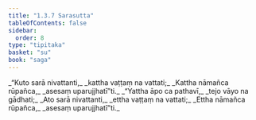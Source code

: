 ```yaml
---
title: "1.3.7 Sarasutta"
tableOfContents: false
sidebar:
  order: 8
type: "tipitaka"
basket: "su"
book: "saga"
---
```



<DynamicBreadcrumb />

<Division number="27" book="saga">

<Paragraph number="115" type="verses" book="saga">
_“Kuto sarā nivattanti,_  
_kattha vaṭṭaṃ na vattati;_  
_Kattha nāmañca rūpañca,_  
_asesaṃ uparujjhatī”ti._  

</Paragraph>

<Paragraph number="116" type="verses" book="saga">
_“Yattha āpo ca pathavī,_  
_tejo vāyo na gādhati;_  
_Ato sarā nivattanti,_  
_ettha vaṭṭaṃ na vattati;_  
_Ettha nāmañca rūpañca,_  
_asesaṃ uparujjhatī”ti._
</Paragraph>
</Division>